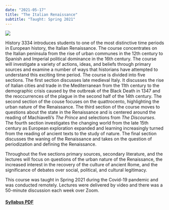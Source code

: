 ```yaml
---
date: "2021-05-17"
title: "The Italian Renaissance"
subtitle: "Taught: Spring 2021"
---
```


![](img/della-catena-map.jpeg)

History 3334 introduces students to one of the most distinctive time periods in European history, the Italian Renaissance. The course concentrates on the Italian peninsula from the rise of urban communes in the 12th century to Spanish and Imperial political dominance in the 16th century. The course will investigate a variety of actions, ideas, and beliefs through primary sources and examine a number of ways that historians have attempted to understand this exciting time period. The course is divided into five sections. The first section discusses late medieval Italy. It discusses the rise of Italian cities and trade in the Mediterranean from the 11th century to the demographic crisis caused by the outbreak of the Black Death in 1347 and the reoccurrences of the plague in the second half of the 14th century. The second section of the couse focuses on the quattrocento, highlighting the urban nature of the Renaissance. The third section of the course moves to questions about the state in the Renaissance and is centered around the reading of Machiavelli's *The Prince* and selections from *The Discourses*. The fourth section investigates the changing world from the late 15th century as European exploration expanded and learning increasingly turned from the reading of ancient texts to the study of nature. The final section discusses the waning of the Renaissance and takes on the question of periodization and defining the Renaissance.

Throughout the five sections primary sources, secondary literature, and the lectures will focus on questions of the urban nature of the Renaissance, the increased interest in the recovery of the culture of ancient Rome, and the significance of debates over social, political, and cultural legitimacy.

This course was taught in Spring 2021 during the Covid-19 pandemic and was conducted remotely. Lectures were delivered by video and there was a 50-minute discussion each week over Zoom.

#### [Syllabus PDF](syllabus/Sadler-vt-3334-syllabus-S21.pdf)

